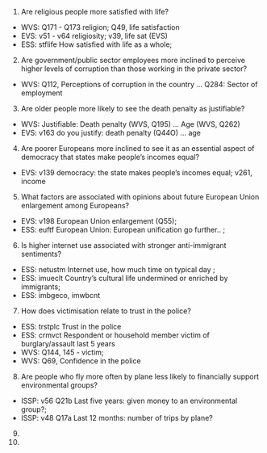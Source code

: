 1.  Are religious people more satisfied with life?

-   WVS: Q171 - Q173 religion; Q49, life satisfaction
-   EVS: v51 - v64 religiosity; v39, life sat (EVS)
-   ESS: stflife How satisfied with life as a whole;

2.  Are government/public sector employees more inclined to perceive higher levels of corruption than those working in the private sector?

-   WVS: Q112, Perceptions of corruption in the country ... Q284: Sector of employment

3.  Are older people more likely to see the death penalty as justifiable?

-   WVS: Justifiable: Death penalty (WVS, Q195) ... Age (WVS, Q262)
-   EVS: v163 do you justify: death penalty (Q44O) ... age

4.  Are poorer Europeans more inclined to see it as an essential aspect of democracy that states make people's incomes equal?

-   EVS: v139 democracy: the state makes people's incomes equal; v261, income

5.  What factors are associated with opinions about future European Union enlargement among Europeans?

-   EVS: v198 European Union enlargement (Q55);
-   ESS: euftf European Union: European unification go further.. ;

6.  Is higher internet use associated with stronger anti-immigrant sentiments?

-   ESS: netustm Internet use, how much time on typical day ;
-   ESS: imueclt Country's cultural life undermined or enriched by immigrants;
-   ESS: imbgeco, imwbcnt

7.  How does victimisation relate to trust in the police?

-   ESS: trstplc Trust in the police
-   ESS: crmvct Respondent or household member victim of burglary/assault last 5 years
-   WVS: Q144, 145 - victim;
-   WVS: Q69, Confidence in the police

8.  Are people who fly more often by plane less likely to financially support environmental groups?

-   ISSP: v56 Q21b Last five years: given money to an environmental group?;
-   ISSP: v48 Q17a Last 12 months: number of trips by plane?

9.  

10. 
